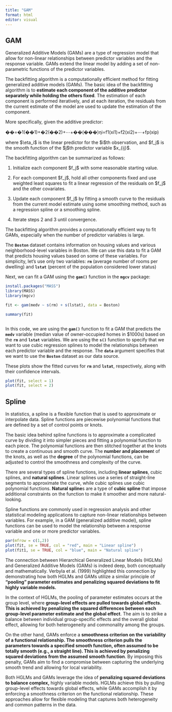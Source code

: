 ```yaml
---
title: "GAM"
format: html
editor: visual
---
```


## GAM

Generalized Additive Models (GAMs) are a type of regression model that allow for non-linear relationships between predictor variables and the response variable. GAMs extend the linear model by adding a set of non-parametric functions of the predictor variables.

The backfitting algorithm is a computationally efficient method for fitting generalized additive models (GAMs). The basic idea of the backfitting algorithm is to **estimate each component of the additive predictor separately while holding the others fixed**. The estimation of each component is performed iteratively, and at each iteration, the residuals from the current estimate of the model are used to update the estimation of the component.

More specifically, given the additive predictor:

��=�1(��1)+�2(��2)+⋯+��(���)ηi​=f1​(xi1​)+f2​(xi2​)+⋯+fp​(xip​)

where \$\\eta_i\$ is the linear predictor for the \$i\$th observation, and \$f_j\$ is the smooth function of the \$j\$th predictor variable \$x\_{ij}\$.

The backfitting algorithm can be summarized as follows:

1.  Initialize each component \$f_j\$ with some reasonable starting value.

2.  For each component \$f_j\$, hold all other components fixed and use weighted least squares to fit a linear regression of the residuals on \$f_j\$ and the other covariates.

3.  Update each component \$f_j\$ by fitting a smooth curve to the residuals from the current model estimate using some smoothing method, such as a regression spline or a smoothing spline.

4.  Iterate steps 2 and 3 until convergence.

The backfitting algorithm provides a computationally efficient way to fit GAMs, especially when the number of predictor variables is large.

The **`Boston`** dataset contains information on housing values and various neighborhood-level variables in Boston. We can use this data to fit a GAM that predicts housing values based on some of these variables. For simplicity, let's use only two variables: **`rm`** (average number of rooms per dwelling) and **`lstat`** (percent of the population considered lower status)

Next, we can fit a GAM using the **`gam()`** function in the **`mgcv`** package:

```r
install.packages("MASS")
library(MASS)
library(mgcv)

fit <- gam(medv ~ s(rm) + s(lstat), data = Boston)

summary(fit)



```

In this code, we are using the **`gam()`** function to fit a GAM that predicts the **`medv`** variable (median value of owner-occupied homes in \$1000s) based on the **`rm`** and **`lstat`** variables. We are using the **`s()`** function to specify that we want to use cubic regression splines to model the relationships between each predictor variable and the response. The **`data`** argument specifies that we want to use the **`Boston`** dataset as our data source.


These plots show the fitted curves for **`rm`** and **`lstat`**, respectively, along with their confidence intervals.

```r
plot(fit, select = 1)
plot(fit, select = 2)


```

## Spline 

In statistics, a spline is a flexible function that is used to approximate or interpolate data. Spline functions are piecewise polynomial functions that are defined by a set of control points or knots.

The basic idea behind spline functions is to approximate a complicated curve by dividing it into simpler pieces and fitting a polynomial function to each piece. The polynomial functions are then stitched together at the knots to create a continuous and smooth curve. The **number and placemen**t of the knots, as well as the **degree** of the polynomial functions, can be adjusted to control the smoothness and complexity of the curve.

There are several types of spline functions, including **linear splines**, cubic splines, and **natural splines**. Linear splines use a series of straight-line segments to approximate the curve, while cubic splines use cubic polynomial functions. **Natural spline**s are a type of **cubic spline** that impose additional constraints on the function to make it smoother and more natural-looking.

Spline functions are commonly used in regression analysis and other statistical modeling applications to capture non-linear relationships between variables. For example, in a GAM (generalized additive model), spline functions can be used to model the relationship between a response variable and one or more predictor variables.

```r


par(mfrow = c(1,2))
plot(fit, se = TRUE, col = "red", main = "Linear spline")
plot(fit1, se = TRUE, col = "blue", main = "Natural spline")

```

The connection between Hierarchical Generalized Linear Models (HGLMs) and Generalized Additive Models (GAMs) is indeed deep, both conceptually and mathematically. Verbyla et al. (1999) highlighted this connection by demonstrating how both HGLMs and GAMs utilize a similar principle of **"pooling" parameter estimates and penalizing squared deviations to fit highly variable models.**

In the context of HGLMs, the pooling of parameter estimates occurs at the group level, where **group-level effects are pulled towards global effects. This is achieved by penalizing the squared differences between each group-level parameter estimate and the global effect**. The aim is to strike a balance between individual group-specific effects and the overall global effect, allowing for both heterogeneity and commonality among the groups.

On the other hand, GAMs enforce a **smoothness criterion on the variability of a functional relationship. The smoothness criterion pulls the parameters towards a specified smooth function, often assumed to be totally smooth (e.g., a straight line). This is achieved by penalizing squared deviations from the assumed smooth function**. By imposing this penalty, GAMs aim to find a compromise between capturing the underlying smooth trend and allowing for local variability.

Both HGLMs and GAMs leverage the idea of **penalizing squared deviations to balance complex,** highly variable models. HGLMs achieve this by pulling group-level effects towards global effects, while GAMs accomplish it by enforcing a smoothness criterion on the functional relationship. These approaches allow for flexible modeling that captures both heterogeneity and common patterns in the data.
